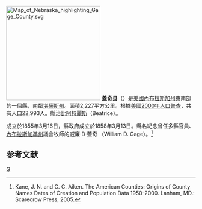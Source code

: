 {{noteTA
|T=zh-hans:盖奇县 (内布拉斯加州);zh-hk:蓋奇縣 (內布拉斯加州);zh-tw:蓋奇郡 (內布拉斯加州);
|1=zh-hans:县;zh-hk:縣;zh-tw:郡;
}}
[[File:Map_of_Nebraska_highlighting_Gage_County.svg|250px]]
'''蓋奇县'''（{{lang-en|Gage County}}）是[[美國|美國]][[內布拉斯加州|內布拉斯加州]]東南部的一個縣，南鄰[[堪薩斯州|堪薩斯州]]。面積2,227平方公里。根據[[美國2000年人口普查|美國2000年人口普查]]，共有人口22,993人。縣治[[比阿特麗斯_(內布拉斯加州)|比阿特麗斯]]（Beatrice）。

成立於1855年3月16日，縣政府成立於1858年3月13日。縣名紀念曾任多縣官員、[[內布拉斯加準州|內布拉斯加準州]]議會牧師的威廉·D·蓋奇 （William D. Gage）。<ref>Kane, J. N. and C. C. Aiken. The American Counties: Origins of County Names Dates of Creation and Population Data 1950-2000. Lanham, MD.: Scarecrow Press, 2005.</ref>

== 参考文献 ==
<div class="references-small">
<references />
</div>

{{內布拉斯加州}}

[[Category:內布拉斯加州行政區劃|G]]